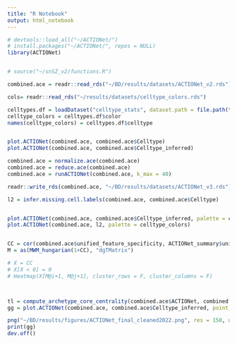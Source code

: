 ```yaml
---
title: "R Notebook"
output: html_notebook
---
```


```r
# devtools::load_all("~/ACTIONet/")
# install.packages("~/ACTIONet/", repos = NULL)
library(ACTIONet)


# source("~/snSZ_v2/functions.R")

```

```r
combined.ace = readr::read_rds("~/BD/results/datasets/ACTIONet_v2.rds")

cols= readr::read_rds("~/results/datasets/celltype_colors.rds")

celltypes.df = loadDataset("celltype_stats", dataset.path = file.path(tables.path, "rds"))
celltype_colors = celltypes.df$color
names(celltype_colors) = celltypes.df$celltype



```


```r
plot.ACTIONet(combined.ace, combined.ace$Celltype)
plot.ACTIONet(combined.ace, combined.ace$Celltype_inferred)

```
```r
combined.ace = normalize.ace(combined.ace)
combined.ace = reduce.ace(combined.ace)
combined.ace = runACTIONet(combined.ace, k_max = 40)

readr::write_rds(combined.ace, "~/BD/results/datasets/ACTIONet_v3.rds")

```

```r
l2 = infer.missing.cell.labels(combined.ace, combined.ace$Celltype)


plot.ACTIONet(combined.ace, combined.ace$Celltype_inferred, palette = celltype_colors)
plot.ACTIONet(combined.ace, l2, palette = celltype_colors)


CC = cor(combined.ace$unified_feature_specificity, ACTIONet_summary$unified_feature_specificity, method = "pearson")
M = as(MWM_hungarian(1+CC), "dgTMatrix")

# X = CC
# X[X < 0] = 0
# Heatmap(X[M@i+1, M@j+1], cluster_rows = F, cluster_columns = F)



```


```r

```


```r
tl = compute_archetype_core_centrality(combined.ace$ACTIONet, combined.ace$Celltype_inferred)
gg = plot.ACTIONet(combined.ace, combined.ace$Celltype_inferred, point_size = 0.3, palette = cols, trans_attr = tl, use_repel = TRUE)

png("~/BD/results/figures/ACTIONet_final_cleaned2022.png", res = 150, width = 1200, height = 900)
print(gg)
dev.off()





```

